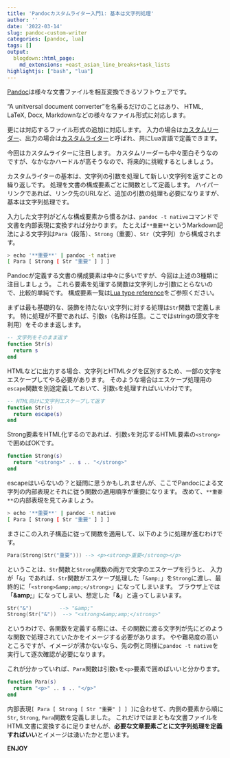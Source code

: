 ```yaml
---
title: 'Pandocカスタムライター入門1: 基本は文字列処理'
author: ''
date: '2022-03-14'
slug: pandoc-custom-writer
categories: [pandoc, lua]
tags: []
output:
  blogdown::html_page:
    md_extensions: +east_asian_line_breaks+task_lists
highlightjs: ["bash", "lua"]
---
```


[Pandoc](https://pandoc.org)は様々な文書ファイルを相互変換できるソフトウェアです。

"A unitversal document converter"を名乗るだけのことはあり、
HTML, LaTeX, Docx, Markdownなどの様々なファイル形式に対応します。

更には対応するファイル形式の追加に対応します。
入力の場合は[カスタムリーダー](https://pandoc.org/custom-readers.html)、出力の場合は[カスタムライター](https://pandoc.org/custom-writers.html)と呼ばれ、共にLua言語で定義できます。

今回はカスタムライターに注目します。
カスタムリーダーも中々面白そうなのですが、なかなかハードルが高そうなので、将来的に挑戦するとしましょう。

カスタムライターの基本は、文字列の引数を処理して新しい文字列を返すことの繰り返しです。
処理を文書の構成要素ごとに関数として定義します。
ハイパーリンクであれば、リンク先のURLなど、追加の引数の処理も必要になりますが、基本は文字列処理です。

入力した文字列がどんな構成要素から慣るかは、`pandoc -t native`コマンドで文書を内部表現に変換すれば分かります。
たとえば`**重要**`というMarkdown記法による文字列は`Para`（段落）、`Strong`（重要）、`Str`（文字列）から構成されます。

``` bash
> echo '**重要**' | pandoc -t native
[ Para [ Strong [ Str "重要" ] ] ]
```

Pandocが定義する文書の構成要素は中々に多いですが、今回は上述の3種類に注目しましょう。
これら要素を処理する関数は文字列しか引数にとらないので、比較的単純です。
構成要素一覧は[Lua type reference](https://pandoc.org/lua-filters.html#lua-type-reference)をご参照ください。

まずは最も基礎的な、装飾を持たない文字列に対する処理は`Str`関数で定義します。
特に処理が不要であれば、引数`s`（名称は任意。ここではstringの頭文字を利用）をそのまま返します。

``` lua
-- 文字列をそのまま返す
function Str(s)
  return s
end
```

HTMLなどに出力する場合、文字列とHTMLタグを区別するため、一部の文字をエスケープしてやる必要があります。
そのような場合はエスケープ処理用の`escape`関数を別途定義しておいて、引数`s`を処理すればいいわけです。

``` lua
-- HTML向けに文字列エスケープして返す
function Str(s)
  return escape(s)
end
```

Strong要素をHTML化するのであれば、引数`s`を対応するHTML要素の`<strong>`で囲めばOKです。

``` lua
function Strong(s)
  return "<strong>" .. s .. "</strong>"
end
```

escapeはいらないの？と疑問に思うかもしれませんが、ここでPandocによる文字列の内部表現とそれに従う関数の適用順序が重要になります。
改めて、`**重要**`の内部表現を見てみましょう。

``` bash
> echo '**重要**' | pandoc -t native
[ Para [ Strong [ Str "重要" ] ] ]
```

まさにこの入れ子構造に従って関数を適用して、以下のように処理が進むわけです。

``` lua
Para(Strong(Str("重要"))) --> <p><strong>重要</strong></p>
```

ということは、`Str`関数と`Strong`関数の両方で文字のエスケープを行うと、
入力が「`&`」であれば、`Str`関数がエスケープ処理した「`&amp;`」を`Strong`に渡し、最終的に「`<strong>&amp;amp;</strong>`」になってしまいます。
ブラウザ上では「`<strong>&amp;amp;</strong>`{=html}」になってしまい、想定した「`<strong>&amp;</strong>`{=html}」と違ってしまいます。

``` lua
Str("&")         --> "&amp;"
Strong(Str("&"))  --> "<strong>&amp;amp;</strong>"
```

というわけで、各関数を定義する際には、その関数に渡る文字列が先にどのような関数で処理されていたかをイメージする必要があります。
やや難易度の高いところですが、イメージが沸かないなら、先の例と同様に`pandoc -t native`を実行して逐次確認が必要になります。

これが分かっていれば、`Para`関数は引数`s`を`<p>`要素で囲めばいいと分かります。

``` lua
function Para(s)
  return "<p>" .. s .. "</p>"
end
```

内部表現`[ Para [ Strong [ Str "重要" ] ] ]`に合わせて、内側の要素から順に`Str`, `Strong`, `Para`関数を定義しました。
これだけではまともな文書ファイルをHTML文書に変換するに足りませんが、**必要な文章要素ごとに文字列処理を定義すればいい**とイメージは湧いたかと思います。

**ENJOY**

